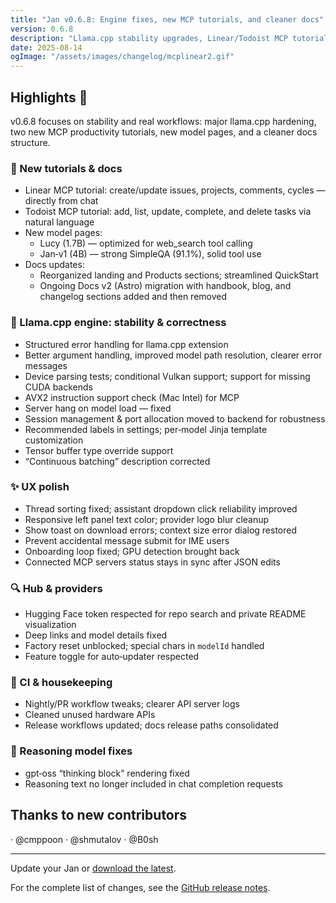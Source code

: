 ```yaml
---
title: "Jan v0.6.8: Engine fixes, new MCP tutorials, and cleaner docs"
version: 0.6.8
description: "Llama.cpp stability upgrades, Linear/Todoist MCP tutorials, new model pages (Lucy, Jan‑v1), and docs reorganization"
date: 2025-08-14
ogImage: "/assets/images/changelog/mcplinear2.gif"
---
```



<ChangelogHeader title="Jan v0.6.8: Engine fixes, new MCP tutorials, and cleaner docs" date="2025-08-14" ogImage="/assets/images/changelog/mcplinear2.gif" />

## Highlights 🎉

v0.6.8 focuses on stability and real workflows: major llama.cpp hardening, two new MCP productivity tutorials, new model pages, and a cleaner docs structure.


### 🚀 New tutorials & docs

- Linear MCP tutorial: create/update issues, projects, comments, cycles — directly from chat
- Todoist MCP tutorial: add, list, update, complete, and delete tasks via natural language
- New model pages:
  - Lucy (1.7B) — optimized for web_search tool calling
  - Jan‑v1 (4B) — strong SimpleQA (91.1%), solid tool use
- Docs updates:
  - Reorganized landing and Products sections; streamlined QuickStart
  - Ongoing Docs v2 (Astro) migration with handbook, blog, and changelog sections added and then removed

### 🧱 Llama.cpp engine: stability & correctness

- Structured error handling for llama.cpp extension
- Better argument handling, improved model path resolution, clearer error messages
- Device parsing tests; conditional Vulkan support; support for missing CUDA backends
- AVX2 instruction support check (Mac Intel) for MCP
- Server hang on model load — fixed
- Session management & port allocation moved to backend for robustness
- Recommended labels in settings; per‑model Jinja template customization
- Tensor buffer type override support
- “Continuous batching” description corrected

### ✨ UX polish

- Thread sorting fixed; assistant dropdown click reliability improved
- Responsive left panel text color; provider logo blur cleanup
- Show toast on download errors; context size error dialog restored
- Prevent accidental message submit for IME users
- Onboarding loop fixed; GPU detection brought back
- Connected MCP servers status stays in sync after JSON edits

### 🔍 Hub & providers

- Hugging Face token respected for repo search and private README visualization
- Deep links and model details fixed
- Factory reset unblocked; special chars in `modelId` handled
- Feature toggle for auto‑updater respected

### 🧪 CI & housekeeping

- Nightly/PR workflow tweaks; clearer API server logs
- Cleaned unused hardware APIs
- Release workflows updated; docs release paths consolidated

### 🤖 Reasoning model fixes

- gpt‑oss “thinking block” rendering fixed
- Reasoning text no longer included in chat completion requests

## Thanks to new contributors

· @cmppoon · @shmutalov · @B0sh

---

Update your Jan or [download the latest](https://jan.ai/).

For the complete list of changes, see the [GitHub release notes](https://github.com/menloresearch/jan/releases/tag/v0.6.8).
